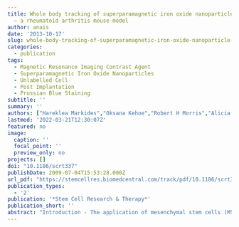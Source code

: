 ```yaml
---
title: Whole body tracking of superparamagnetic iron oxide nanoparticle-labelled cells
  – a rheumatoid arthritis mouse model
author: anais
date: '2013-10-17'
slug: whole-body-tracking-of-superparamagnetic-iron-oxide-nanoparticle-labelled-cells-a-rheumatoid-arthritis-mouse-model
categories:
  - publication
tags:
  - Magnetic Resonance Imaging Contrast Agent
  - Superparamagnetic Iron Oxide Nanoparticles
  - Unlabelled Cell
  - Post Implantation
  - Prussian Blue Staining
subtitle: ''
summary: ''
authors: ["Hareklea Markides","Oksana Kehoe","Robert H Morris","Alicia J El Haj"]
lastmod: '2022-03-21T12:30:07Z'
featured: no
image:
  caption: ''
  focal_point: ''
  preview_only: no
projects: []
doi: "10.1186/scrt337"
publishDate: 2009-07-04T15:53:28.000Z
url_pdf: "https://stemcellres.biomedcentral.com/track/pdf/10.1186/scrt337.pdf"
publication_types:
  - '2'
publication: '*Stem Cell Research & Therapy*'
publication_short: ''
abstract: "Introduction - The application of mesenchymal stem cells (MSCs) in treating rheumatoid arthritis (RA) has been made possible by the immunosuppressive and differentiation abilities of these cells. A non-invasive means of assessing cell integration and bio-distribution is fundamental in evaluating the risks and success of this therapy, thereby enabling clinical translation. This paper defines the use of superparamagnetic iron oxide nanoparticles (SPIONs) in conjunction with magnetic resonance imaging (MRI) to image and track MSCs in vivo within a murine model of RA. <br> <br> Methods - Murine MSCs (mMSCs) were isolated, expanded and labelled with SiMAG, a commercially available particle. In vitro MRI visibility thresholds were investigated by labelling mMSCs with SiMAG with concentrations ranging from 0 to 10 μg/ml and resuspending varying cell doses (103 to 5 × 105 cells) in 2 mg/ml collagen prior to MR-imaging. Similarly, in vivo detection thresholds were identified by implanting 3 × 105 mMSCs labelled with 0 to 10 μg/ml SiMAG within the synovial cavity of a mouse and MR-imaging. Upon RA induction, 300,000 mMSCs labelled with SiMAG (10 μg/ml) were implanted via intra-articular injection and joint swelling monitored as an indication of RA development over seven days. Furthermore, the effect of SiMAG on cell viability, proliferation and differentiation was investigated. <br> <br> Results - A minimum particle concentration of 1 μg/ml (300,000 cells) and cell dose of 100,000 cells (5 and 10 μg/ml) were identified as the in vitro MRI detection threshold. Cell viability, proliferation and differentiation capabilities were not affected, with labelled populations undergoing successful differentiation down osteogenic and adipogenic lineages. A significant decrease (P < 0.01) in joint swelling was measured in groups containing SiMAG-labelled and unlabelled mMSCs implying that the presence of SPIONs does not affect the immunomodulating properties of the cells. In vivo MRI scans demonstrated good contrast and the identification of SiMAG-labelled populations within the synovial joint up to 7 days post implantation. This was further confirmed using histological analysis. <br> <br> Conclusions - We have been able to monitor and track the migration of stem cell populations within the rheumatic joint in a non-invasive manner. This manuscript goes further to highlight the key characteristics (biocompatible and the ability to create significant contrast at realistic doses within a clinical relevant system) demonstrated by SiMAG that should be incorporated into the design of a new clinically approved tracking agent."
---
```

